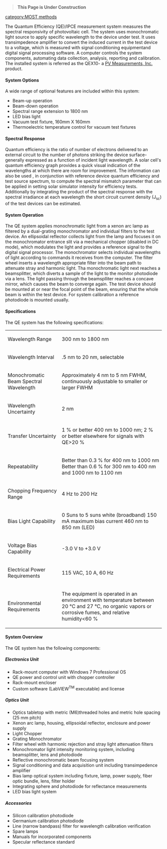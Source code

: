<blockquote>
'''This Page is Under Construction'''
</blockquote>

{{MOST}}
[[category:MOST methods]]

The Quantum Efficiency (QE)/IPCE measurement system measures the spectral responsivity of photovoltaic cell. The system uses monochromatic light source to apply specific wavelength to the device under test. It uses transimpedence amplifier to convert the induced current in the test device to a voltage, which is measured with signal conditioning equipmentand digital signal processing software. A computer controls the system components, automating data collection, analysis, reporting and calibration. The installed system is referred as the QEX10- a [http://www.pvmeasurements.com/ PV Measurements, Inc.] product.

====System Options====

A wide range of optional features are included within this system:
* Beam-up operation
* Beam-down operation
* Spectral range extension to 1800 nm
* LED bias light
* Vacuum test fixture, 160mm X 160mm
* Thermoelectric temperature control for vacuum test fixtures

====Spectral Response====
Quantum efficiency is the ratio of number of electrons delivered to an external circuit to the number of photons striking the device surface- generally expressed as a function of incident light wavelength. A solar cell's quantum efficiency graph provides a quick visual indication of the wavelengths at which there are room for improvement. The information can also be used , in conjunction with reference device quantum efficiency and test source spectrum, to compute the spectral mismatch parameter that can be applied in setting solar simulator intensity for efficiency tests. Additionally by integrating the product of the spectral response with the spectral irradiance at each wavelength the short circuit current density (J<sub>sc</sub>) of the test devices can be estimated.

====System Operation====
The QE system applies monochromatic light from a xenon arc lamp as filtered by a dual-grating monochromator and individual filters to the test device. An ellipsoidal reflector collects light from the lamp and focuses it on the monochromator entrance slit via a mechanical chopper (disabled in DC mode), which modulates the light and provides a reference signal to the digital signal processor. The monochromator selects individual wavelengths of light according to commands it receives from the computer. The filter wheel inserts a wavelength appropriate filter into the beam path to attenuate stray and harmonic light. Tha monochromatic light next reaches a beamsplitter, which diverts a sample of the light to the monitor photodiode via a lens. The light passing through the beamsplliter reaches a concave mirror, which causes the beam to converge again. The test device should be mounted at or near the focal point of the beam, ensuring that the whole beam is within the test device. For system calibration a reference photodiode is mounted usually.

====Specifications====
The QE system has the following specifications:

{| class="wikitable"

|-
| Wavelength Range
| 300 nm to 1800 nm
|-
| Wavelength Interval
| .5 nm to 20 nm, selectable
|-
| Monochromatic Beam Spectral Wavelength
| Approximately 4 nm to 5 nm FWHM, continuously adjustable to smaller or larger FWHM
|-
| Wavelength Uncertainty
| {{unicode|±}}2 nm
|-
| Transfer Uncertainty
| {{unicode|±}}1 % or better 400 nm to 1000 nm; {{unicode|±}}2 % or better elsewhere for signals with QE>20 %
|-
| Repeatability
| Better than 0.3 % for 400 nm to 1000 nm
Better than 0.6 % for 300 nm to 400 nm and 1000 nm to 1100 nm
|-
| Chopping Frequency Range
| 4 Hz to 200 Hz
|-
| Bias Light Capability
| 0 Suns to 5 suns white (broadband)
150 mA maximum bias current
460 nm to 850 nm (LED)
|-
| Voltage Bias Capability
| -3.0 V to +3.0 V
|-
| Electrical Power Requirements
| 115 VAC, 10 A, 60 Hz
|-
| Environmental Requirements
| The equipment is operated in an environment with temperature between 20 °C and 27 °C, no organic vapors or corrosive fumes, and relative humidity<60 %
|}

====System Overview====
The QE system has the following components:

=====Electronics Unit=====

* Rack-mount computer with Windows 7 Professional OS
* QE power and control unit with chopper controller
* Rack-mount encloser
* Custom software (LabVIEW<sup>TM</sup> executable) and license

=====Optics Unit=====

* Optics tabletop with metric (M6)threaded holes and metric hole spacing (25 mm pitch)
* Xenon arc lamp, housing, ellipsoidal reflector, enclosure and power supply
* Light Chopper
* Grating Monochromator
* Filter wheel with harmonic rejection and stray light attenuation filters
* Monochromator light intensity monitoring system, including beamsplitter, lens and photodiode
* Reflective monochromatic beam focusing system
* Signal conditioning and data acquisition unit including transimpedence amplifier
* Bias lamp optical system including fixture, lamp, power supply, fiber optic bundle, lens, filter holder
* Integrating sphere and photodiode for reflectance measurements
* LED bias light system

=====Accessories=====

* Silicon calibration photodiode
* Germanium calibration photodiode
* Line (narrow bandpass) filter for wavelength calibration verification
* Spare lamps
* Manuals for incorporated components
* Specular reflectance standard